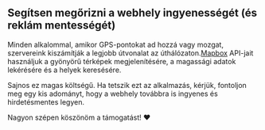 <script>
</script>

## Segítsen megőrizni a webhely ingyenességét (és reklám mentességét)

Minden alkalommal, amikor GPS-pontokat ad hozzá vagy mozgat, szervereink kiszámítják a legjobb útvonalat az úthálózaton.<a href="https://mapbox.com" target="_blank">Mapbox</a> API-jait használjuk a gyönyörű térképek megjelenítésére, a magassági adatok lekérésére és a helyek keresésére.

Sajnos ez magas költségű.
Ha tetszik ezt az alkalmazás, kérjük, fontoljon meg egy kis adományt, hogy a webhely továbbra is ingyenes és hirdetésmentes legyen.

Nagyon szépen köszönöm a támogatást! ❤️
